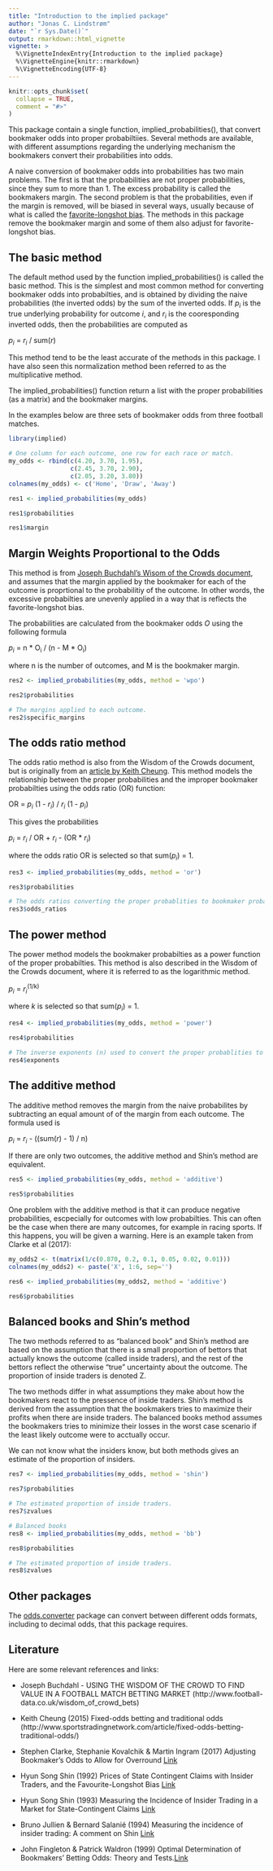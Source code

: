```yaml
---
title: "Introduction to the implied package"
author: "Jonas C. Lindstrøm"
date: "`r Sys.Date()`"
output: rmarkdown::html_vignette
vignette: >
  %\VignetteIndexEntry{Introduction to the implied package}
  %\VignetteEngine{knitr::rmarkdown}
  %\VignetteEncoding{UTF-8}
---
```


```r
knitr::opts_chunk$set(
  collapse = TRUE,
  comment = "#>"
)
```


This package contain a single function, implied_probabilities(), that convert bookmaker odds into proper probabiltiies. Several methods are available, with different assumptions regarding the underlying mechanism the bookmakers convert their probabilities into odds.  

A naive conversion of bookmaker odds into probabilities has two main problems. The first is that the probabilities are not proper probabilities, since they sum to more than 1. The excess probability is called the bookmakers margin. The second problem is that the probabilities, even if the margin is removed, will be biased in several ways, usually because of what is called the [favorite-longshot bias](https://en.wikipedia.org/wiki/Favourite-longshot_bias). The methods in this package remove the bookmaker margin and some of them also adjust for favorite-longshot bias.


## The basic method

The default method used by the function implied_probabilities() is called the basic method. This is the simplest and most common method for converting bookmaker odds into probabilties, and is obtained by dividing the naive probabilities (the inverted odds) by the sum of the inverted odds. If <i>p<sub>i</sub></i> is the true underlying probability for outcome <i>i</i>,  and <i>r<sub>i</sub></i> is the cooresponding inverted odds, then the probabilities are computed as 

<i>p<sub>i</sub></i> = <i>r<sub>i</sub></i> / sum(<i>r</i>)

This method tend to be the least accurate of the methods in this package. I have also seen this normalization method been referred to as the multiplicative method.

The implied_probabilities() function return a list with the proper probabilities (as a matrix) and the bookmaker margins.

In the examples below are three sets of bookmaker odds from three football matches.

```r

library(implied)

# One column for each outcome, one row for each race or match.
my_odds <- rbind(c(4.20, 3.70, 1.95),
                 c(2.45, 3.70, 2.90),
                 c(2.05, 3.20, 3.80))
colnames(my_odds) <- c('Home', 'Draw', 'Away')

res1 <- implied_probabilities(my_odds)

res1$probabilities

res1$margin

```


## Margin Weights Proportional to the Odds

This method is from [Joseph Buchdahl's Wisom of the Crowds document](http://www.football-data.co.uk/wisdom_of_crowd_bets), and assumes that the margin applied by the bookmaker for each of the outcome is proprtional to the probabilitiy of the outcome. In other words, the excessive probabilties are unevenly applied in a way that is reflects the favorite-longshot bias. 

The probabilities are calculated from the bookmaker odds <i>O</i> using the following formula

<i>p<sub>i</sub></i> = n * O<sub>i</sub> / (n - M * O<sub>i</sub>)

where n is the number of outcomes, and M is the bookmaker margin.

```r
res2 <- implied_probabilities(my_odds, method = 'wpo')

res2$probabilities

# The margins applied to each outcome.
res2$specific_margins
```

## The odds ratio method

The odds ratio method is also from the Wisdom of the Crowds document, but is originally from an [article by Keith Cheung](www.sportstradingnetwork.com/article/fixed-odds-betting-traditional-odds/). This method models the relationship between the proper probabilities and the improper bookmaker probabilties using the odds ratio (OR) function:

OR = <i>p<sub>i</sub></i>  (1 - <i>r<sub>i</sub></i>) / <i>r<sub>i</sub></i> (1 - <i>p<sub>i</sub></i>)

This gives the probabilities 

<i>p<sub>i</sub></i> = <i>r<sub>i</sub></i> / OR + <i>r<sub>i</sub></i> - (OR * <i>r<sub>i</sub></i>)

where the odds ratio OR is selected so that sum(<i>p<sub>i</sub></i>) = 1.


```r
res3 <- implied_probabilities(my_odds, method = 'or')

res3$probabilities

# The odds ratios converting the proper probablities to bookmaker probabilities.
res3$odds_ratios
```

## The power method

The power method models the bookmaker probabilties as a power function of the proper probabilties. This method is also described in the Wisdom of the Crowds document, where it is referred to as the logarithmic method.

<i>p<sub>i</sub></i> = <i>r<sub>i</sub></i><sup>(1/k)</sup>

where <i>k</i> is selected so that sum(<i>p<sub>i</sub></i>) = 1.

```r
res4 <- implied_probabilities(my_odds, method = 'power')

res4$probabilities

# The inverse exponents (n) used to convert the proper probablities to bookmaker probabilities.
res4$exponents
```

## The additive method

The additive method removes the margin from the naive probabilites by subtracting an equal amount of of the margin from each outcome. The formula used is

<i>p<sub>i</sub></i> = <i>r<sub>i</sub></i> - ((sum(<i>r</i>) - 1) / n)

If there are only two outcomes, the additive method and Shin's method are equivalent.


```r

res5 <- implied_probabilities(my_odds, method = 'additive')

res5$probabilities

```

One problem with the additive method is that it can produce negative probabilities, escpecially for outcomes with low probabilties. This can often be the case when there are many outcomes, for example in racing sports. If this happens, you will be given a warning. Here is an example taken from Clarke et al (2017):

```r

my_odds2 <- t(matrix(1/c(0.870, 0.2, 0.1, 0.05, 0.02, 0.01)))
colnames(my_odds2) <- paste('X', 1:6, sep='')

res6 <- implied_probabilities(my_odds2, method = 'additive')

res6$probabilities

```


## Balanced books and Shin's method

The two methods referred to as "balanced book" and Shin's method are based on the assumption that there is a small proportion of bettors that actually knows the outcome (called inside traders), and the rest of the bettors reflect the otherwise "true" uncertainty about the outcome. The proportion of inside traders is denoted Z. 

The two methods differ in what assumptions they make about how the bookmakers react to the pressence of inside traders. Shin's method is derived from the assumption that the bookmakers tries to maximize their profits when there are inside traders. The balanced books method assumes the bookmakers tries to minimize their losses in the worst case scenario if the least likely outcome were to acctually occur.  
 
We can not know what the insiders know, but both methods gives an estimate of the proportion of insiders. 


```r
res7 <- implied_probabilities(my_odds, method = 'shin')

res7$probabilities

# The estimated proportion of inside traders.
res7$zvalues
```


```r
# Balanced books
res8 <- implied_probabilities(my_odds, method = 'bb')

res8$probabilities

# The estimated proportion of inside traders.
res8$zvalues
```



## Other packages
The [odds.converter](https://cran.r-project.org/web/packages/odds.converter/index.html) package can convert between different odds formats, including to decimal odds, that this package requires.


## Literature
Here are some relevant references and links:

* Joseph Buchdahl - USING THE WISDOM OF THE CROWD TO FIND VALUE IN A FOOTBALL MATCH BETTING MARKET (http://www.football-data.co.uk/wisdom_of_crowd_bets)

* Keith Cheung (2015) Fixed-odds betting and traditional odds (http://www.sportstradingnetwork.com/article/fixed-odds-betting-traditional-odds/)

* Stephen Clarke, Stephanie Kovalchik & Martin Ingram (2017) Adjusting Bookmaker's Odds to Allow for Overround [Link](http://www.sciencepublishinggroup.com/journal/paperinfo?journalid=155&doi=10.11648/j.ajss.20170506.12)

* Hyun Song Shin (1992) Prices of State Contingent Claims with Insider Traders, and the Favourite-Longshot Bias [Link](https://www.jstor.org/stable/2234526)

*  Hyun Song Shin (1993) Measuring the Incidence of Insider Trading in a Market for State-Contingent Claims [Link](https://www.jstor.org/stable/2234526)

* Bruno Jullien & Bernard Salanié (1994) Measuring the incidence of insider trading: A comment on Shin [Link](https://doi.org/10.2307/2235458)

*  John Fingleton & Patrick Waldron (1999) Optimal Determination of Bookmakers' Betting Odds: Theory and Tests.[Link](https://pdfs.semanticscholar.org/e576/f3b103e0ba041ae072a9201b948059c7806e.pdf)


